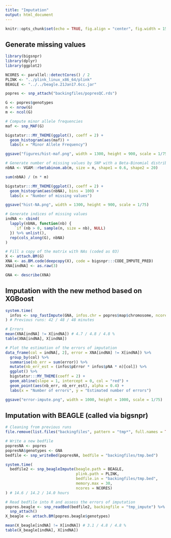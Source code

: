 ```yaml
---
title: "Imputation"
output: html_document
---
```


```r
knitr::opts_chunk$set(echo = TRUE, fig.align = "center", fig.width = 15)
```

## Generate missing values

```r
library(bigsnpr)
library(dplyr)
library(ggplot2)

NCORES <- parallel::detectCores() / 2
PLINK <- "../plink_linux_x86_64/plink"
BEAGLE <- "../../beagle.21Jan17.6cc.jar"
```

```r
popres <- snp_attach("backingfiles/popresQC.rds")

G <- popres$genotypes
n <- nrow(G)
m <- ncol(G)
```

```r
# Compute minor allele frequencies
maf <- snp_MAF(G)

bigstatsr:::MY_THEME(ggplot(), coeff = 2) +
  geom_histogram(aes(maf)) + 
  labs(x = "Minor Allele Frequency")

ggsave("figures/hist-maf.png", width = 1300, height = 900, scale = 1/75)
```


```r
# Generate number of missing values by SNP with a Beta-Binomial distribution
nbNA <- VGAM::rbetabinom.ab(m, size = n, shape1 = 0.6, shape2 = 20)

sum(nbNA) / (n * m)

bigstatsr:::MY_THEME(ggplot(), coeff = 2) +
  geom_histogram(aes(nbNA), bins = 100) + 
  labs(x = "Number of missing values")

ggsave("hist-NA.png", width = 1300, height = 900, scale = 1/75)
```

```r
# Generate indices of missing values
indNA <- cbind(
  lapply(nbNA, function(nb) {
    `if`(nb > 0, sample(n, size = nb), NULL)
  }) %>% unlist(), 
  rep(cols_along(G), nbNA)
)

# Fill a copy of the matrix with NAs (coded as 03)
X <- attach.BM(G)
XNA <- as.BM.code(deepcopy(X), code = bigsnpr:::CODE_IMPUTE_PRED)
XNA[indNA] <- as.raw(3)

GNA <- describe(XNA)
```

## Imputation with the new method based on XGBoost

```r
system.time(
  infos <- snp_fastImpute(GNA, infos.chr = popres$map$chromosome, ncores = NCORES)
) # Previous runs: 42 / 48 / 48 minutes
```

```r
# Errors
mean(XNA[indNA] != X[indNA]) # 4.7 / 4.8 / 4.8 %
table(XNA[indNA], X[indNA])

# Plot the estimation of the errors of imputation
data_frame(col = indNA[, 2], error = XNA[indNA] != X[indNA]) %>%
  group_by(col) %>%
  summarise(nb_err = sum(error)) %>%
  mutate(nb_err_est = (infos$pError * infos$pNA * n)[col]) %>%
  ggplot() %>%
  bigstatsr:::MY_THEME(coeff = 2) + 
  geom_abline(slope = 1, intercept = 0, col = "red") + 
  geom_point(aes(nb_err, nb_err_est), alpha = 0.4) +
  labs(x = "Number of errors", y = "Estimated number of errors")

ggsave("error-impute.png", width = 1000, height = 1000, scale = 1/75)
```



## Imputation with BEAGLE (called via bigsnpr)

```r
# Cleaning from previous runs 
file.remove(list.files("backingfiles", pattern = "tmp*", full.names = TRUE))
```

```r
# Write a new bedfile
popresNA <- popres
popresNA$genotypes <- GNA
bedfile <- snp_writeBed(popresNA, bedfile = "backingfiles/tmp.bed")
```

```r
system.time(
  bedfile2 <- snp_beagleImpute(beagle.path = BEAGLE,
                               plink.path = PLINK,
                               bedfile.in = "backingfiles/tmp.bed",
                               memory.max = 30,
                               ncores = NCORES)
) # 14.6 / 14.2 / 14.0 hours
```

```r
# Read bedfile into R and assess the errors of imputation
popres.beagle <- snp_readBed(bedfile2, backingfile = "tmp_impute") %>%
  snp_attach()
X_beagle <- attach.BM(popres.beagle$genotypes)

mean(X_beagle[indNA] != X[indNA]) # 3.1 / 4.8 / 4.8 %
table(X_beagle[indNA], X[indNA])
```

